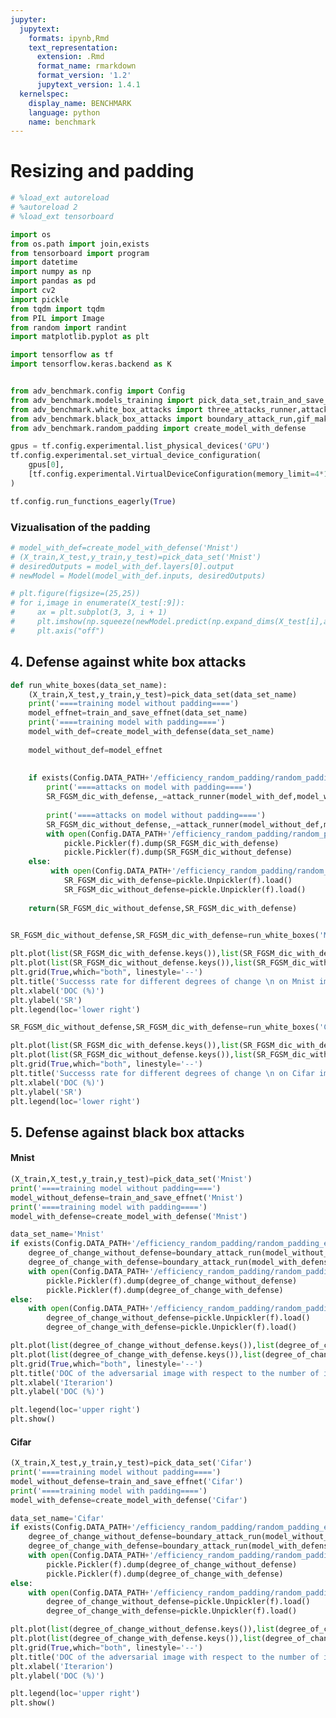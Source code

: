 ```yaml
---
jupyter:
  jupytext:
    formats: ipynb,Rmd
    text_representation:
      extension: .Rmd
      format_name: rmarkdown
      format_version: '1.2'
      jupytext_version: 1.4.1
  kernelspec:
    display_name: BENCHMARK
    language: python
    name: benchmark
---
```


# Resizing and padding

```python
# %load_ext autoreload
# %autoreload 2
# %load_ext tensorboard
```

```python
import os
from os.path import join,exists
from tensorboard import program
import datetime
import numpy as np
import pandas as pd
import cv2
import pickle
from tqdm import tqdm
from PIL import Image
from random import randint
import matplotlib.pyplot as plt

import tensorflow as tf
import tensorflow.keras.backend as K


from adv_benchmark.config import Config
from adv_benchmark.models_training import pick_data_set,train_and_save_effnet,train_and_save_small_model
from adv_benchmark.white_box_attacks import three_attacks_runner,attack_runner
from adv_benchmark.black_box_attacks import boundary_attack_run,gif_maker
from adv_benchmark.random_padding import create_model_with_defense

gpus = tf.config.experimental.list_physical_devices('GPU')
tf.config.experimental.set_virtual_device_configuration(
    gpus[0],
    [tf.config.experimental.VirtualDeviceConfiguration(memory_limit=4*1024)]
)

tf.config.run_functions_eagerly(True)
```

### Vizualisation of the padding

```python
# model_with_def=create_model_with_defense('Mnist')
# (X_train,X_test,y_train,y_test)=pick_data_set('Mnist')
# desiredOutputs = model_with_def.layers[0].output
# newModel = Model(model_with_def.inputs, desiredOutputs)

# plt.figure(figsize=(25,25))
# for i,image in enumerate(X_test[:9]): 
#     ax = plt.subplot(3, 3, i + 1)
#     plt.imshow(np.squeeze(newModel.predict(np.expand_dims(X_test[i],axis=0))).astype('int32'))
#     plt.axis("off")

```

##  4. Defense against white box attacks

```python
def run_white_boxes(data_set_name):
    (X_train,X_test,y_train,y_test)=pick_data_set(data_set_name)
    print('====training model without padding====')
    model_effnet=train_and_save_effnet(data_set_name)
    print('====training model with padding====')
    model_with_def=create_model_with_defense(data_set_name)
    
    model_without_def=model_effnet 
    
    
    if exists(Config.DATA_PATH+'/efficiency_random_padding/random_padding_efficiency_'+str(data_set_name))==False:
        print('====attacks on model with padding====')
        SR_FGSM_dic_with_defense,_=attack_runner(model_with_def,model_with_def,X_test[:100], y_test[:100], [0.1,1,5,10,25,50,75,100])
        
        print('====attacks on model without padding====')
        SR_FGSM_dic_without_defense,_=attack_runner(model_without_def,model_without_def,X_test[:100], y_test[:100], [0.1,1,5,10,25,50,75,100])
        with open(Config.DATA_PATH+'/efficiency_random_padding/random_padding_efficiency_'+str(data_set_name), 'wb') as f:
            pickle.Pickler(f).dump(SR_FGSM_dic_with_defense)
            pickle.Pickler(f).dump(SR_FGSM_dic_without_defense)
    else:
         with open(Config.DATA_PATH+'/efficiency_random_padding/random_padding_efficiency_'+str(data_set_name), 'rb') as f:
            SR_FGSM_dic_with_defense=pickle.Unpickler(f).load()
            SR_FGSM_dic_without_defense=pickle.Unpickler(f).load()
            
    return(SR_FGSM_dic_without_defense,SR_FGSM_dic_with_defense)
            
```

```python
SR_FGSM_dic_without_defense,SR_FGSM_dic_with_defense=run_white_boxes('Mnist')
```

```python
plt.plot(list(SR_FGSM_dic_with_defense.keys()),list(SR_FGSM_dic_with_defense.values()),label='with random padding')
plt.plot(list(SR_FGSM_dic_without_defense.keys()),list(SR_FGSM_dic_without_defense.values()),label='without random padding')
plt.grid(True,which="both", linestyle='--')
plt.title('Successs rate for different degrees of change \n on Mnist images for the effnet model',fontsize=11)
plt.xlabel('DOC (%)')
plt.ylabel('SR')
plt.legend(loc='lower right')
```

```python
SR_FGSM_dic_without_defense,SR_FGSM_dic_with_defense=run_white_boxes('Cifar')
```

```python
plt.plot(list(SR_FGSM_dic_with_defense.keys()),list(SR_FGSM_dic_with_defense.values()),label='with random padding')
plt.plot(list(SR_FGSM_dic_without_defense.keys()),list(SR_FGSM_dic_without_defense.values()),label='without random padding')
plt.grid(True,which="both", linestyle='--')
plt.title('Successs rate for different degrees of change \n on Cifar images for the effnet model',fontsize=11)
plt.xlabel('DOC (%)')
plt.ylabel('SR')
plt.legend(loc='lower right')
```

##  5. Defense against black box attacks


#### Mnist

```python
(X_train,X_test,y_train,y_test)=pick_data_set('Mnist')
print('====training model without padding====')
model_without_defense=train_and_save_effnet('Mnist')
print('====training model with padding====')
model_with_defense=create_model_with_defense('Mnist')
```

```python
data_set_name='Mnist'
if exists(Config.DATA_PATH+'/efficiency_random_padding/random_padding_efficiency_black_box'+str(data_set_name))==False:
    degree_of_change_without_defense=boundary_attack_run(model_without_defense,X_test[1])
    degree_of_change_with_defense=boundary_attack_run(model_with_defense,X_test[1])
    with open(Config.DATA_PATH+'/efficiency_random_padding/random_padding_efficiency_black_box'+str(data_set_name), 'wb') as f:
        pickle.Pickler(f).dump(degree_of_change_without_defense)
        pickle.Pickler(f).dump(degree_of_change_with_defense)
else:
    with open(Config.DATA_PATH+'/efficiency_random_padding/random_padding_efficiency_black_box'+str(data_set_name), 'rb') as f:
        degree_of_change_without_defense=pickle.Unpickler(f).load()
        degree_of_change_with_defense=pickle.Unpickler(f).load()

```

```python
plt.plot(list(degree_of_change_without_defense.keys()),list(degree_of_change_without_defense.values()),label='DOC without random padding')
plt.plot(list(degree_of_change_with_defense.keys()),list(degree_of_change_with_defense.values()),label='DOC with random padding')
plt.grid(True,which="both", linestyle='--')
plt.title('DOC of the adversarial image with respect to the number of iterations on EfficientNet on Mnist', fontsize=8)
plt.xlabel('Iterarion')
plt.ylabel('DOC (%)')

plt.legend(loc='upper right')
plt.show()
```

#### Cifar

```python
(X_train,X_test,y_train,y_test)=pick_data_set('Cifar')
print('====training model without padding====')
model_without_defense=train_and_save_effnet('Cifar')
print('====training model with padding====')
model_with_defense=create_model_with_defense('Cifar')
```

```python
data_set_name='Cifar'
if exists(Config.DATA_PATH+'/efficiency_random_padding/random_padding_efficiency_black_box'+str(data_set_name))==False:
    degree_of_change_without_defense=boundary_attack_run(model_without_defense,X_test[1])
    degree_of_change_with_defense=boundary_attack_run(model_with_defense,X_test[1])
    with open(Config.DATA_PATH+'/efficiency_random_padding/random_padding_efficiency_black_box'+str(data_set_name), 'wb') as f:
        pickle.Pickler(f).dump(degree_of_change_without_defense)
        pickle.Pickler(f).dump(degree_of_change_with_defense)
else:
    with open(Config.DATA_PATH+'/efficiency_random_padding/random_padding_efficiency_black_box'+str(data_set_name), 'rb') as f:
        degree_of_change_without_defense=pickle.Unpickler(f).load()
        degree_of_change_with_defense=pickle.Unpickler(f).load()
```

```python
plt.plot(list(degree_of_change_without_defense.keys()),list(degree_of_change_without_defense.values()),label='DOC without random padding')
plt.plot(list(degree_of_change_with_defense.keys()),list(degree_of_change_with_defense.values()),label='DOC with random padding')
plt.grid(True,which="both", linestyle='--')
plt.title('DOC of the adversarial image with respect to the number of iterations on EfficientNet on Cifar', fontsize=8)
plt.xlabel('Iterarion')
plt.ylabel('DOC (%)')

plt.legend(loc='upper right')
plt.show()
```
